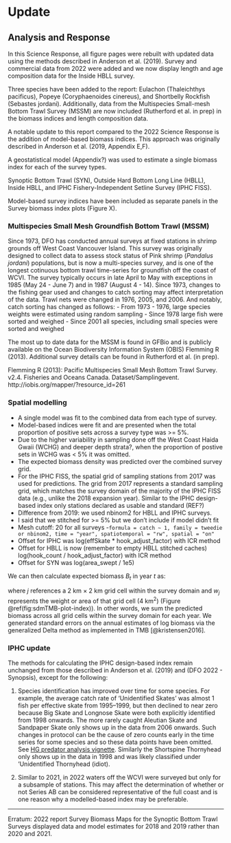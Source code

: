 # Update {#sec:update}


## Analysis and Response

In this Science Response, all figure pages were rebuilt with updated data using the methods described in Anderson et al. (2019). Survey and commercial data from 2022 were added and we now display length and age composition data for the Inside HBLL survey.

Three species have been added to the report: Eulachon (Thaleichthys pacificus), Popeye (Coryphaenoides cinereus), and Shortbelly Rockfish (Sebastes jordani). Additionally, data from the Multispecies Small-mesh Bottom Trawl Survey (MSSM) are now included (Rutherford et al. in prep) in the biomass indices and length composition data.

A notable update to this report compared to the 2022 Science Response is the addition of model-based biomass indices. This approach was originally described in Anderson et al. (2019, Appendix E,F).

A geostatistical model (Appendix?) was used to estimate a single biomass index for each of the survey types.

Synoptic Bottom Trawl (SYN), Outside Hard Bottom Long Line (HBLL), Inside HBLL, and IPHC Fishery-Independent Setline Survey (IPHC FISS).

Model-based survey indices have been included as separate panels in the Survey biomass index plots (Figure X).


### Multispecies Small Mesh Groundfish Bottom Trawl (MSSM)

Since 1973, DFO has conducted annual surveys at fixed stations in shrimp grounds off West Coast Vancouver Island. This survey was originally designed to collect data to assess stock status of Pink shrimp (*Pandalus jordani*) populations, but is now a multi-species survey, and is one of the longest cotinuous bottom trawl time-series for groundfish off the coast of WCVI. The survey typically occurs in late April to May with exceptions in 1985 (May 24 - June 7) and in 1987 (August 4 - 14). Since 1973, changes to the fishing gear used and changes to catch sorting may affect interpretation of the data. Trawl nets were changed in 1976, 2005, and 2006. And notably, catch sorting has changed as follows:
  - From 1973 - 1976, large species weights were estimated using random sampling
  - Since 1978 large fish were sorted and weighed
  - Since 2001 all species, including small species were sorted and weighed

The most up to date data for the MSSM is found in GFBio and is publicly available on the Ocean Biodiversity Information System (OBIS) Flemming R (2013). Additional survey details can be found in Rutherford et al. (in prep).

Flemming R (2013): Pacific Multispecies Small Mesh Bottom Trawl Survey. v2.4. Fisheries and Oceans Canada. Dataset/Samplingevent. http://iobis.org/mapper/?resource_id=261



<!-- TODO: update table 1 -->

### Spatial modelling

- A single model was fit to the combined data from each type of survey.
- Model-based indices were fit and are presented when the total proportion of positive sets across a survey type was >= 5%.
- Due to the higher variability in sampling done off the West Coast Haida Gwaii (WCHG) and deeper depth strata?, when the proportion of postive sets in WCHG was < 5% it was omitted.
- The expected biomass density was predicted over the combined survey grid.
- For the IPHC FISS, the spatial grid of sampling stations from 2017 was used for predictions. The grid from 2017 represents a standard sampling grid, which matches the survey domain of the majority of the IPHC FISS data (e.g., unlike the 2018 expansion year). Similar to the IPHC design-based index only stations declared as usable and standard (REF?)
- Difference from 2019: we used nbinom2 for HBLL and IPHC surveys.
- I said that we stitched for >= 5% but we don't include if model didn't fit
- Mesh cutoff: 20 for all surveys
-`formula = catch ~ 1, family = tweedie or nbinom2, time = "year", spatiotemporal = "rw", spatial = "on"`
- Offset for IPHC was log(effSkate * hook_adjust_factor) with ICR method
- Offset for HBLL is now (remember to empty HBLL stitched caches) log(hook_count / hook_adjust_factor) with ICR method
- Offset for SYN was log(area_swept / 1e5)


<!-- From 999-survey-index.Rmd -->
We can then calculate expected biomass $B_t$ in year $t$ as:
\begin{equation}
B_t = \sum_{j = 1}^{n_j}
  w_j \cdot \exp \left( \bm{X}_{j,t} \bm{\beta} + \omega_j + \epsilon_{j,t} \right),
\end{equation}

where $j$ references a 2 km $\times$ 2 km grid cell within the survey domain
and $w_j$ represents the weight or area of that grid cell (4 km^2^) (Figure
\@ref(fig:sdmTMB-plot-index)). In other words, we sum the predicted biomass
across all grid cells within the survey domain for each year. We generated
standard errors on the annual estimates of log biomass via the generalized
Delta method as implemented in TMB [@kristensen2016].
<!-- -->


### IPHC update
The methods for calculating the IPHC design-based index remain unchanged from those described in Anderson et al. (2019) and (DFO 2022 - Synopsis), except for the following:

1. Species identification has improved over time for some species. For example, the average catch rate of ‘Unidentified Skates’ was almost 1 fish per effective skate from 1995–1999, but then declined to near zero because Big Skate and Longnose Skate were both explicitly identified from 1998 onwards. The more rarely caught Aleutian Skate and Sandpaper Skate only shows up in the data from 2006 onwards. Such changes in protocol can be the cause of zero counts early in the time series for some species and so these data points have been omitted. See [HG predator analysis vignette](http://htmlpreview.github.io/?https://github.com/pbs-assess/gfiphc/blob/master/vignettes/analysis_for_HG_herring_predators.html). Similarly the Shortspine Thornyhead only shows up in the data in 1998 and was likely classified under ‘Unidentified Thornyhead (idiot).

2. Similar to 2021, in 2022 waters off the WCVI were surveyed but only for a subsample of stations. This may affect the determination of whether or not Series AB can be considered representative of the full coast and is one reason why a modelled-based index may be preferable.


---

Erratum: 2022 report Survey Biomass Maps for the Synoptic Bottom Trawl Surveys displayed data and model estimates for 2018 and 2019 rather than 2020 and 2021.